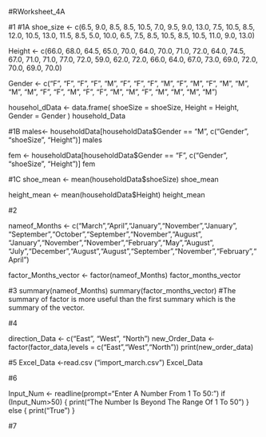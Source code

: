 #RWorksheet_4A

#1
#1A
  shoe_size <- c(6.5, 9.0, 8.5, 8.5, 10.5, 7.0, 9.5, 9.0, 13.0, 7.5, 10.5, 8.5, 12.0, 10.5, 13.0, 11.5, 8.5, 5.0, 10.0, 6.5, 7.5, 8.5, 10.5, 8.5, 10.5, 11.0, 9.0, 13.0)
 
  Height <- c(66.0, 68.0, 64.5, 65.0, 70.0, 64.0, 70.0, 71.0, 72.0, 64.0, 74.5, 67.0, 71.0, 71.0, 77.0, 72.0, 59.0, 62.0, 72.0, 66.0, 64.0, 67.0, 73.0, 69.0, 72.0, 70.0, 69.0, 70.0)
 
  Gender <- c("F", "F", "F", "F", "M", "F", "F", "F", "M", "F", "M", "F", "M", "M", "M", "M", "F", "F", "M", "F", "F", "M", "M", "F", "M", "M", "M", "M")

househol_dData <- data.frame(
  shoeSize = shoeSize,
  Height = Height,
  Gender = Gender
)
household_Data

#1B
males<- householdData[householdData$Gender == "M", c("Gender", "shoeSize", "Height")]
males

fem <- householdData[householdData$Gender == "F", c("Gender", "shoeSize", "Height")]
fem

#1C
shoe_mean <- mean(householdData$shoeSize)
shoe_mean

height_mean <- mean(householdData$Height)
height_mean

#2

nameof_Months <- c("March","April","January","November","January", "September","October","September","November","August", "January","November","November","February","May","August", "July","December","August","August","September","November","February","April")

factor_Months_vector <- factor(nameof_Months)
factor_months_vector

#3
summary(nameof_Months)
summary(factor_months_vector)
#The summary of factor is more useful than the first summary which is the summary of the vector.

#4

direction_Data <- c("East", "West", "North")
new_Order_Data <- factor(factor_data,levels = c("East","West","North"))
print(new_order_data)

#5
Excel_Data <-read.csv ("import_march.csv")
Excel_Data

#6 
  
Input_Num <- readline(prompt="Enter A Number From 1 To 50:")
  if (Input_Num>50) {
  print("The Number Is Beyond The Range Of 1 To 50")
}
  else  {
    print("True")
}

#7

